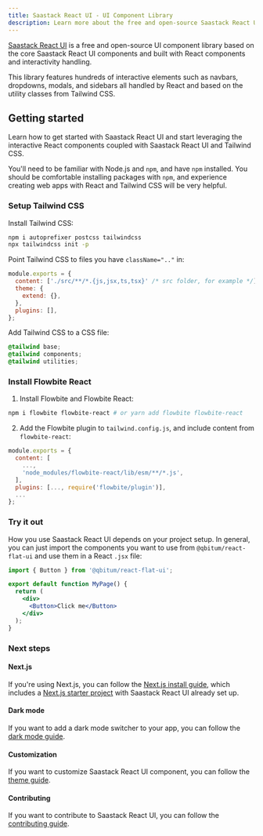```yaml
---
title: Saastack React UI - UI Component Library
description: Learn more about the free and open-source Saastack React UI components and start building modern web applications using React components based on Tailwind CSS
---
```


[Saastack React UI](https://github.com/themesberg/flowbite-react) is a free and open-source UI component library based on the core Saastack React UI components and built with React components and interactivity handling.

This library features hundreds of interactive elements such as navbars, dropdowns, modals, and sidebars all handled by React and based on the utility classes from Tailwind CSS.

## Getting started

Learn how to get started with Saastack React UI and start leveraging the interactive React components coupled with Saastack React UI and Tailwind CSS.

You'll need to be familiar with Node.js and `npm`, and have `npm` installed. You should be comfortable installing packages with `npm`, and experience creating web apps with React and Tailwind CSS will be very helpful.

### Setup Tailwind CSS

Install Tailwind CSS:

```bash
npm i autoprefixer postcss tailwindcss
npx tailwindcss init -p
```

Point Tailwind CSS to files you have `className=".."` in:

```javascript
module.exports = {
  content: ['./src/**/*.{js,jsx,ts,tsx}' /* src folder, for example */],
  theme: {
    extend: {},
  },
  plugins: [],
};
```

Add Tailwind CSS to a CSS file:

```css
@tailwind base;
@tailwind components;
@tailwind utilities;
```

### Install Flowbite React

1. Install Flowbite and Flowbite React:

```bash
npm i flowbite flowbite-react # or yarn add flowbite flowbite-react
```

2. Add the Flowbite plugin to `tailwind.config.js`, and include content from `flowbite-react`:

```javascript
module.exports = {
  content: [
    ...,
    'node_modules/flowbite-react/lib/esm/**/*.js',
  ],
  plugins: [..., require('flowbite/plugin')],
  ...
};
```

### Try it out

How you use Saastack React UI depends on your project setup. In general, you can just import the components you want to use from `@qbitum/react-flat-ui` and use them in a React `.jsx` file:

```jsx
import { Button } from '@qbitum/react-flat-ui';

export default function MyPage() {
  return (
    <div>
      <Button>Click me</Button>
    </div>
  );
}
```

### Next steps

#### Next.js

If you're using Next.js, you can follow the [Next.js install guide](/docs/getting-started/nextjs), which includes a [Next.js starter project](https://github.com/tulupinc/flowbite-next-starter) with Saastack React UI already set up.

#### Dark mode

If you want to add a dark mode switcher to your app, you can follow the [dark mode guide](/docs/customize/dark-mode).

#### Customization

If you want to customize Saastack React UI component, you can follow the [theme guide](/docs/customize/theme).

#### Contributing

If you want to contribute to Saastack React UI, you can follow the [contributing guide](/docs/getting-started/contributing).
